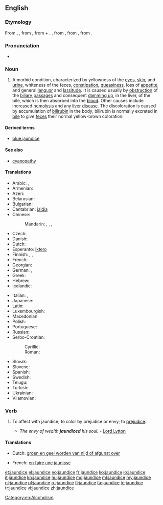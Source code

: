 ==English==
{{wikipedia}}

===Etymology===
From {{etyl|enm|en}} {{term|jaundis||lang=enm}}, {{term|jaunis||lang=enm}}, from {{etyl|frm|en}} {{term|jaunisse||lang=frm}}, from {{term|jaune||lang=frm|yellow}} + {{term|-isse||lang=frm|[[-ice]], '-ness'}}. {{term|jaune|Jaune|lang=frm}}, from {{etyl|fro|en}} {{term|jalne||lang=fro}}, from {{etyl|la}} {{term|galbinus||lang=la|yellowish}}, from {{term|galbus||lang=la|yellow}}.

===Pronunciation===
* {{IPA|/ˈdʒɔndɪs/}}

===Noun===
{{en-noun|-}}

# {{pathology}} A morbid condition, characterized by yellowness of the [[eye]]s, [[skin]], and [[urine]], whiteness of the feces, [[constipation]], [[queasiness]], loss of [[appetite]], and general [[languor]] and [[lassitude]]. It is caused usually by [[obstruction]] of the [[biliary passage]]s and consequent [[damming up]], in the liver, of the bile, which is then absorbed into the [[blood]]. Other causes include increased [[hemolysis]] and any [[liver]] [[disease]]. The discoloration is caused by accumulation of [[bilirubin]] in the body; bilirubin is normally excreted in [[bile]] to give [[feces]] their normal yellow-brown coloration.

====Derived terms====
* [[blue jaundice]]

====See also====
* [[cyanopathy]]

====Translations====
{{trans-top|morbid condition}}
* Arabic: {{t-|ar|صفار|m|tr=ṣufār|sc=Arab}}, {{t-|ar|يرقان|m|tr=yaraqān|sc=Arab}}
* Armenian: {{t-|hy|դեղնախտ|tr=deġnaxt}}
* Azeri: {{t-|az|sarılıq}}
* Belarusian: {{t-|be|жаўтуха|f|tr=žaŭtúxa|sc=Cyrl}}
* Bulgarian: {{t+|bg|жълтеница|f|tr=žǎltenica|sc=Cyrl}}
* Cantabrian: [[jaldía]] {{f}}
* Chinese:
*: Mandarin: {{t|cmn|黃疸|sc=Hani}}, {{t|cmn|黄疸|tr=huángdǎn|sc=Hani}}, {{t|cmn|黃疸病|sc=Hani}}, {{t|cmn|黄疸病|tr=huángdǎnbìng|sc=Hani}}
* Czech: {{t+|cs|žloutenka|f}}
* Danish: {{t-|da|gulsot}}
* Dutch: {{t+|nl|geelzucht|f}}
* Esperanto: [[iktero]]
* Finnish: {{t-|fi|keltaisuus}}, {{t+|fi|keltatauti}}, {{t-|fi|ikterus}}
* French: {{t+|fr|jaunisse|f}}
* Georgian: {{t-|ka|დანდალუკი|tr=dandaluki|sc=Geor}}
* German: {{t-|de|Gelbsucht|f}}, {{t+|de|Ikterus|f}}
* Greek: {{t+|el|ίκτερος|tr=íkteros}}
* Hebrew: {{t+|he|צהבת|tr=tzahevet|sc=Hebr}}
* Icelandic: {{t+|is|gula|f}}
{{trans-mid}}
* Italian: {{t+|it|itterizia|f}},  {{t+|it|ittero|m}}
* Japanese: {{t-|ja|黄疸|tr=おうだん, ōdan|sc=Jpan}}
* Latin: {{t-|la|aurugo|f|alt=aurūgō}}
* Luxembourgish: {{t-|lb|Gielzecht|f}}
* Macedonian: {{t-|mk|жолтица|f|tr=žóltica|sc=Cyrl}}
* Polish: {{t+|pl|żółtaczka|f}}
* Portuguese: {{t+|pt|icterícia|f}}
* Russian: {{t+|ru|желтуха|f|tr=želtúxa}}
* Serbo-Croatian:
*: Cyrillic: {{t-|sh|жутица|f}}
*: Roman: {{t-|sh|žutica|f}}
* Slovak: {{t-|sk|žltačka|f}}
* Slovene: {{t-|sl|zlatenica|f}}
* Spanish: {{t+|es|ictericia|f}}
* Swedish: {{t+|sv|gulsot}}
* Telugu: {{t+|te|కామెర్లు|tr=kāmerlu|sc=Telu}}
* Turkish: {{t+|tr|sarılık}}
* Ukrainian: {{t-|uk|жовтяниця|f|tr=žovtjanýcja|sc=Cyrl}}
* Vilamovian: {{tø|wym|gaołzyft}}
{{trans-bottom}}

===Verb===
{{en-verb|jaundic|ing}}

# {{transitive}} To affect with jaundice; to color by prejudice or envy; to [[prejudice]].
#* ''The envy of wealth '''jaundiced''' his soul.'' - [[w:Lord Lytton|Lord Lytton]]

====Translations====
{{trans-top|affect with jaundice; prejudice}}
* Dutch: [[groen en geel worden van nijd of afgunst over]] {{f}}
{{trans-mid}}
* French: [[en faire une jaunisse]] {{f}}
{{trans-bottom}}

[[Category:en:Alcoholism]]

[[et:jaundice]]
[[el:jaundice]]
[[eo:jaundice]]
[[fr:jaundice]]
[[ko:jaundice]]
[[io:jaundice]]
[[it:jaundice]]
[[kn:jaundice]]
[[hu:jaundice]]
[[mg:jaundice]]
[[ml:jaundice]]
[[my:jaundice]]
[[nl:jaundice]]
[[pl:jaundice]]
[[ru:jaundice]]
[[fi:jaundice]]
[[ta:jaundice]]
[[te:jaundice]]
[[tr:jaundice]]
[[vi:jaundice]]
[[zh:jaundice]]